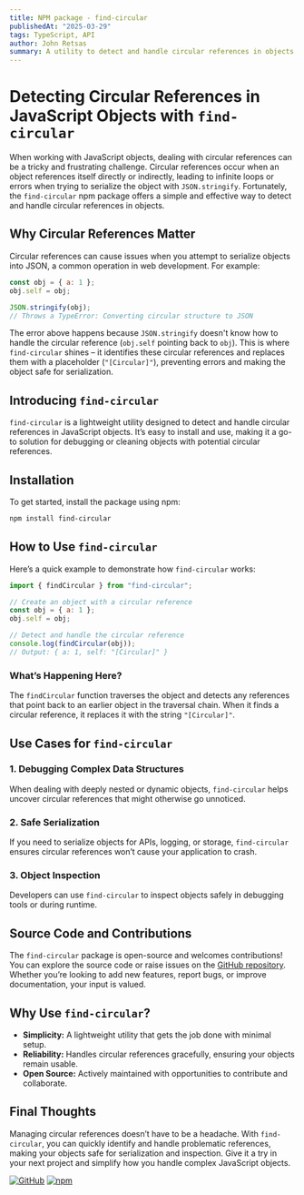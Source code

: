 ```yaml
---
title: NPM package - find-circular
publishedAt: "2025-03-29"
tags: TypeScript, API
author: John Retsas
summary: A utility to detect and handle circular references in objects.
---
```


# Detecting Circular References in JavaScript Objects with `find-circular`

When working with JavaScript objects, dealing with circular references can be a tricky and frustrating challenge. Circular references occur when an object references itself directly or indirectly, leading to infinite loops or errors when trying to serialize the object with `JSON.stringify`. Fortunately, the `find-circular` npm package offers a simple and effective way to detect and handle circular references in objects.

## Why Circular References Matter

Circular references can cause issues when you attempt to serialize objects into JSON, a common operation in web development. For example:

```javascript
const obj = { a: 1 };
obj.self = obj;

JSON.stringify(obj);
// Throws a TypeError: Converting circular structure to JSON
```

The error above happens because `JSON.stringify` doesn't know how to handle the circular reference (`obj.self` pointing back to `obj`). This is where `find-circular` shines – it identifies these circular references and replaces them with a placeholder (`"[Circular]"`), preventing errors and making the object safe for serialization.

## Introducing `find-circular`

`find-circular` is a lightweight utility designed to detect and handle circular references in JavaScript objects. It’s easy to install and use, making it a go-to solution for debugging or cleaning objects with potential circular references.

## Installation

To get started, install the package using npm:

```bash
npm install find-circular
```

## How to Use `find-circular`

Here’s a quick example to demonstrate how `find-circular` works:

```javascript
import { findCircular } from "find-circular";

// Create an object with a circular reference
const obj = { a: 1 };
obj.self = obj;

// Detect and handle the circular reference
console.log(findCircular(obj));
// Output: { a: 1, self: "[Circular]" }
```

### What’s Happening Here?

The `findCircular` function traverses the object and detects any references that point back to an earlier object in the traversal chain. When it finds a circular reference, it replaces it with the string `"[Circular]"`.

## Use Cases for `find-circular`

### 1. Debugging Complex Data Structures

When dealing with deeply nested or dynamic objects, `find-circular` helps uncover circular references that might otherwise go unnoticed.

### 2. Safe Serialization

If you need to serialize objects for APIs, logging, or storage, `find-circular` ensures circular references won’t cause your application to crash.

### 3. Object Inspection

Developers can use `find-circular` to inspect objects safely in debugging tools or during runtime.

## Source Code and Contributions

The `find-circular` package is open-source and welcomes contributions! You can explore the source code or raise issues on the [GitHub repository](#). Whether you’re looking to add new features, report bugs, or improve documentation, your input is valued.

## Why Use `find-circular`?

- **Simplicity:** A lightweight utility that gets the job done with minimal setup.
- **Reliability:** Handles circular references gracefully, ensuring your objects remain usable.
- **Open Source:** Actively maintained with opportunities to contribute and collaborate.

## Final Thoughts

Managing circular references doesn’t have to be a headache. With `find-circular`, you can quickly identify and handle problematic references, making your objects safe for serialization and inspection. Give it a try in your next project and simplify how you handle complex JavaScript objects.

[![GitHub](https://img.shields.io/badge/GitHub-Repository-blue?logo=github)](https://github.com/johnretsas/find-circular)
[![npm](https://img.shields.io/badge/npm-Package-red?logo=npm)](https://www.npmjs.com/package/find-circular)
